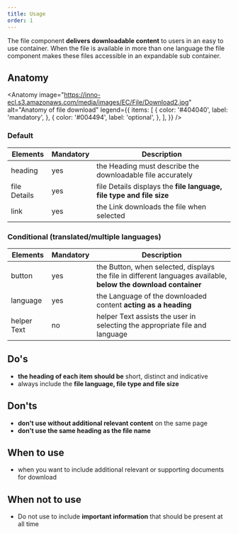 ```yaml
---
title: Usage
order: 1
---
```



<Paragraph size="lead">
  The file component <strong>delivers downloadable content</strong> to users in
  an easy to use container. When the file is available in more than one language
  the file component makes these files accessible in an expandable sub
  container.
</Paragraph>

## Anatomy

<Anatomy
  image="https://inno-ecl.s3.amazonaws.com/media/images/EC/File/Download2.jpg"
  alt="Anatomy of file download"
  legend={{
    items: [
      {
        color: '#404040',
        label: 'mandatory',
      },
      {
        color: '#004494',
        label: 'optional',
      },
    ],
  }}
/>

### Default

| Elements     | Mandatory | Description                                                          |
| ------------ | --------- | -------------------------------------------------------------------- |
| heading      | yes       | the Heading must describe the downloadable file accurately           |
| file Details | yes       | file Details displays the **file language, file type and file size** |
| link         | yes       | the Link downloads the file when selected                            |

### Conditional (translated/multiple languages)

| Elements    | Mandatory | Description                                                                                                     |
| ----------- | --------- | --------------------------------------------------------------------------------------------------------------- |
| button      | yes       | the Button, when selected, displays the file in different languages available, **below the download container** |
| language    | yes       | the Language of the downloaded content **acting as a heading**                                                  |
| helper Text | no        | helper Text assists the user in selecting the appropriate file and language                                     |

## Do's

- **the heading of each item should be** short, distinct and indicative
- always include the **file language, file type and file size**

## Don'ts

- **don't use without additional relevant content** on the same page
- **don't use the same heading as the file name**

## When to use

- when you want to include additional relevant or supporting documents for download

## When not to use

- Do not use to include **important information** that should be present at all time
